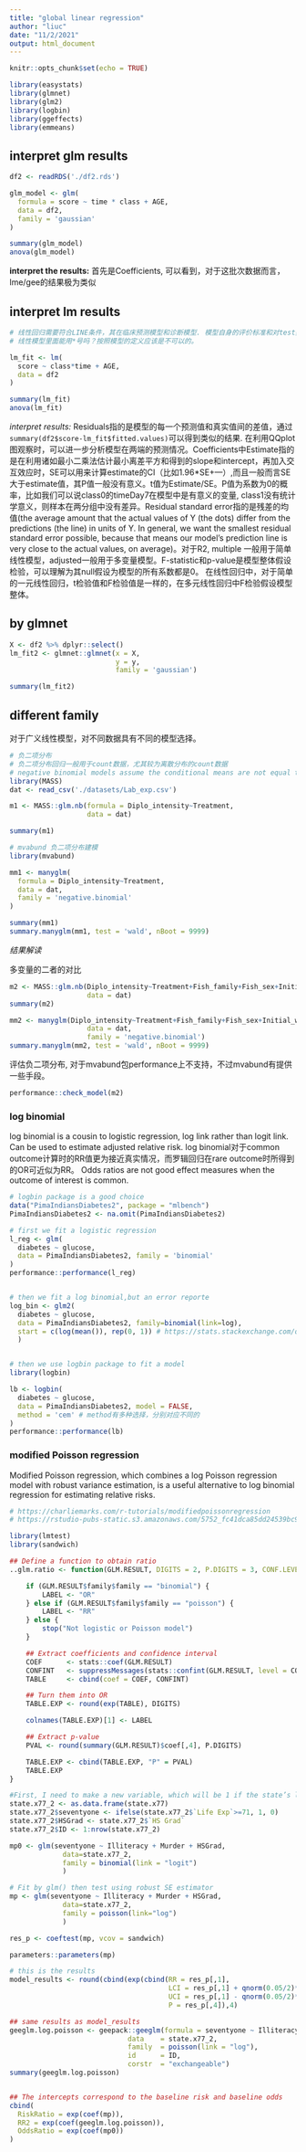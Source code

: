 ```yaml
---
title: "global linear regression"
author: "liuc"
date: "11/2/2021"
output: html_document
---
```


```r
knitr::opts_chunk$set(echo = TRUE)
```

```r
library(easystats)
library(glmnet)
library(glm2)
library(logbin)
library(ggeffects)
library(emmeans)

```

## interpret glm results

```r
df2 <- readRDS('./df2.rds')

glm_model <- glm(
  formula = score ~ time * class + AGE,
  data = df2,
  family = 'gaussian'
)

summary(glm_model)
anova(glm_model)
```

**interpret the results:** 首先是Coefficients, 可以看到，对于这批次数据而言，lme/gee的结果极为类似

## interpret lm results

```r
# 线性回归需要符合LINE条件，其在临床预测模型和诊断模型. 模型自身的评价标准和对test数据集的评价
# 线性模型里面能用*号吗？按照模型的定义应该是不可以的。

lm_fit <- lm(
  score ~ class*time + AGE,
  data = df2
)

summary(lm_fit)
anova(lm_fit)
```

*interpret results:* Residuals指的是模型的每一个预测值和真实值间的差值，通过`summary(df2$score-lm_fit$fitted.values)`可以得到类似的结果. 在利用QQplot图观察时，可以进一步分析模型在两端的预测情况。Coefficients中Estimate指的是在利用诸如最小二乘法估计最小离差平方和得到的slope和intercept，再加入交互效应时，SE可以用来计算estimate的CI（比如1.96*SE+—）,而且一般而言SE大于estimate值，其P值一般没有意义。t值为Estimate/SE。P值为系数为0的概率，比如我们可以说class0的timeDay7在模型中是有意义的变量, class1没有统计学意义，则样本在两分组中没有差异。Residual standard error指的是残差的均值(the average amount that the actual values of Y (the dots) differ from the predictions (the line) in units of Y. In general, we want the smallest residual standard error possible, because that means our model’s prediction line is very close to the actual values, on average)。对于R2, multiple 一般用于简单线性模型，adjusted一般用于多变量模型。F-statistic和p-value是模型整体假设检验，可以理解为其null假设为模型的所有系数都是0。
在线性回归中，对于简单的一元线性回归，t检验值和F检验值是一样的，在多元线性回归中F检验假设模型整体。


## by glmnet

```r
X <- df2 %>% dplyr::select()
lm_fit2 <- glmnet::glmnet(x = X, 
                          y = y,
                          family = 'gaussian')

summary(lm_fit2)
```

## different family
对于广义线性模型，对不同数据具有不同的模型选择。

```r
# 负二项分布
# 负二项分布回归一般用于count数据，尤其较为离散分布的count数据
# negative binomial models assume the conditional means are not equal to the conditional variances
library(MASS)
dat <- read_csv('./datasets/Lab_exp.csv')

m1 <- MASS::glm.nb(formula = Diplo_intensity~Treatment,
                   data = dat)

summary(m1)
```

```r
# mvabund 负二项分布建模
library(mvabund)

mm1 <- manyglm(
  formula = Diplo_intensity~Treatment,
  data = dat,
  family = 'negative.binomial'
)

summary(mm1)
summary.manyglm(mm1, test = 'wald', nBoot = 9999)
```


*结果解读* 

多变量的二者的对比

```r
m2 <- MASS::glm.nb(Diplo_intensity~Treatment+Fish_family+Fish_sex+Initial_weight_g, 
                   data = dat)
summary(m2)

mm2 <- manyglm(Diplo_intensity~Treatment+Fish_family+Fish_sex+Initial_weight_g, 
                   data = dat,
                   family = 'negative.binomial')
summary.manyglm(mm2, test = 'wald', nBoot = 9999)
```

评估负二项分布, 对于mvabund包performance上不支持，不过mvabund有提供一些手段。

```r
performance::check_model(m2)
```

### log binomial

log binomial is a cousin to logistic regression, log link rather than logit link. Can be used to estimate adjusted
relative risk. 
log binomial对于common outcome计算时的RR值更为接近真实情况，而罗辑回归在rare outcome时所得到的OR可近似为RR。
Odds ratios are not good effect measures when the outcome of interest is common.

```r
# logbin package is a good choice
data("PimaIndiansDiabetes2", package = "mlbench")
PimaIndiansDiabetes2 <- na.omit(PimaIndiansDiabetes2)

# first we fit a logistic regression
l_reg <- glm(
  diabetes ~ glucose,
  data = PimaIndiansDiabetes2, family = 'binomial'
)
performance::performance(l_reg)


# then we fit a log binomial,but an error reporte
log_bin <- glm2(
  diabetes ~ glucose,
  data = PimaIndiansDiabetes2, family=binomial(link=log),
  start = c(log(mean()), rep(0, 1)) # https://stats.stackexchange.com/questions/105633/what-to-do-when-a-log-binomial-models-convergence-fails
  )


# then we use logbin package to fit a model
library(logbin)

lb <- logbin(
  diabetes ~ glucose,
  data = PimaIndiansDiabetes2, model = FALSE, 
  method = 'cem' # method有多种选择，分别对应不同的
)
performance::performance(lb)
```

### modified Poisson regression

Modified Poisson regression, which combines a log Poisson regression model with robust variance estimation, is a useful alternative to log binomial regression for estimating relative risks.

```r
# https://charliemarks.com/r-tutorials/modifiedpoissonregression
# https://rstudio-pubs-static.s3.amazonaws.com/5752_fc41dca85dd24539bc99868697de83d0.html

library(lmtest)
library(sandwich)

## Define a function to obtain ratio
..glm.ratio <- function(GLM.RESULT, DIGITS = 2, P.DIGITS = 3, CONF.LEVEL = 0.95) {

    if (GLM.RESULT$family$family == "binomial") {
        LABEL <- "OR"
    } else if (GLM.RESULT$family$family == "poisson") {
        LABEL <- "RR"
    } else {
        stop("Not logistic or Poisson model")
    }

    ## Extract coefficients and confidence interval
    COEF      <- stats::coef(GLM.RESULT)
    CONFINT   <- suppressMessages(stats::confint(GLM.RESULT, level = CONF.LEVEL))
    TABLE     <- cbind(coef = COEF, CONFINT)

    ## Turn them into OR
    TABLE.EXP <- round(exp(TABLE), DIGITS)

    colnames(TABLE.EXP)[1] <- LABEL

    ## Extract p-value
    PVAL <- round(summary(GLM.RESULT)$coef[,4], P.DIGITS)

    TABLE.EXP <- cbind(TABLE.EXP, "P" = PVAL)    
    TABLE.EXP
}

#First, I need to make a new variable, which will be 1 if the state’s life expectancy is at least 71 years and 0 otherwise
state.x77_2 <- as.data.frame(state.x77)
state.x77_2$seventyone <- ifelse(state.x77_2$`Life Exp`>=71, 1, 0)
state.x77_2$HSGrad <- state.x77_2$`HS Grad`
state.x77_2$ID <- 1:nrow(state.x77_2)

mp0 <- glm(seventyone ~ Illiteracy + Murder + HSGrad, 
             data=state.x77_2,
             family = binomial(link = "logit")
             )

# Fit by glm() then test using robust SE estimator
mp <- glm(seventyone ~ Illiteracy + Murder + HSGrad, 
             data=state.x77_2,
             family = poisson(link="log")
             )

res_p <- coeftest(mp, vcov = sandwich)

parameters::parameters(mp)

# this is the results
model_results <- round(cbind(exp(cbind(RR = res_p[,1], 
                                       LCI = res_p[,1] + qnorm(0.05/2)*res_p[,2],
                                       UCI = res_p[,1] - qnorm(0.05/2)*res_p[,2])),
                                       P = res_p[,4]),4)

## same results as model_results
geeglm.log.poisson <- geepack::geeglm(formula = seventyone ~ Illiteracy + Murder + HSGrad,
                             data    = state.x77_2,
                             family  = poisson(link = "log"),
                             id      = ID,
                             corstr  = "exchangeable")
summary(geeglm.log.poisson)


## The intercepts correspond to the baseline risk and baseline odds
cbind(
  RiskRatio = exp(coef(mp)),
  RR2 = exp(coef(geeglm.log.poisson)),
  OddsRatio = exp(coef(mp0))
)
```


